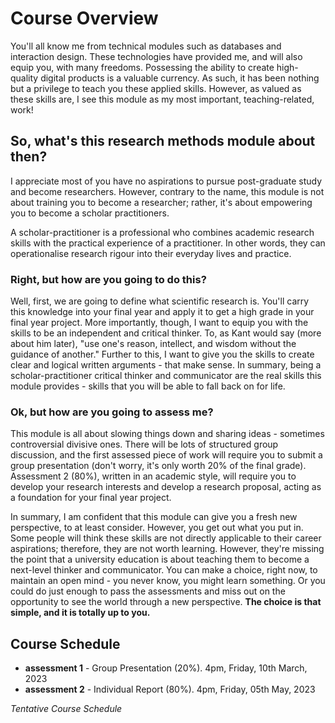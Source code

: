 
# Course Overview

You'll all know me from technical modules such as databases and interaction design. These technologies have provided me, and will also equip you, with many freedoms. Possessing the ability to create high-quality digital products is a valuable currency. As such, it has been nothing but a privilege to teach you these applied skills. However, as valued as these skills are, I see this module as my most important, teaching-related, work!

## So, what's this research methods module about then?

I appreciate most of you have no aspirations to pursue post-graduate study and become researchers. However, contrary to the name, this module is not about training you to become a researcher; rather, it's about empowering you to become a scholar practitioners. 

A scholar-practitioner is a professional who combines academic research skills with the practical experience of a practitioner. In other words, they can operationalise research rigour into their everyday lives and practice. 

### Right, but how are you going to do this?

Well, first, we are going to define what scientific research is. You'll carry this knowledge into your final year and apply it to get a high grade in your final year project. More importantly, though, I want to equip you with the skills to be an independent and critical thinker. To, as Kant would say (more about him later), "use one's reason, intellect, and wisdom without the guidance of another." Further to this, I want to give you the skills to create clear and logical written arguments - that make sense. In summary, being a scholar-practitioner critical thinker and communicator are the real skills this module provides - skills that you will be able to fall back on for life.

### Ok, but how are you going to assess me?

This module is all about slowing things down and sharing ideas - sometimes controversial divisive ones. There will be lots of structured group discussion, and the first assessed piece of work will require you to submit a group presentation (don't worry, it's only worth 20% of the final grade). Assessment 2 (80%), written in an academic style, will require you to develop your research interests and develop a research proposal, acting as a foundation for your final year project.

In summary, I am confident that this module can give you a fresh new perspective, to at least consider. However, you get out what you put in. Some people will think these skills are not directly applicable to their career aspirations; therefore, they are not worth learning. However, they're missing the point that a university education is about teaching them to become a next-level thinker and communicator. You can make a choice, right now, to maintain an open mind - you never know, you might learn something. Or you could do just enough to pass the assessments and miss out on the opportunity to see the world through a new perspective. **The choice is that simple, and it is totally up to you.**

## Course Schedule

- **assessment 1** - Group Presentation (20%). 4pm, Friday,  10th March, 2023
- **assessment 2** - Individual Report (80%). 4pm, Friday, 05th May, 2023

<Schedule />

<em> Tentative Course Schedule </em>
